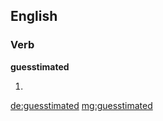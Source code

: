 ==English==

===Verb===
'''guesstimated'''

# {{en-past of|guesstimate}}

[[de:guesstimated]]
[[mg:guesstimated]]